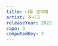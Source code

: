 ```yaml
---
title: 너를 생각해
artist: 주시크
releaseYear: 2022
capo: 3
computedKey: 3
---
```


<ScoreWrapper>
  <ScorePhrase
    phrase={{
      lyrics: '너를 들려주고 싶었어 이 노랠 만들 때',
      chordList: [
        { name: 'G', position: 3 },
        { name: 'Bm', position: 8 },
        { name: 'C', position: 14 },
        { name: 'G', position: 20 },
      ],
    }}
  />
  <ScorePhrase
    phrase={{
      lyrics: '아마 니가 정말 많이 좋아할 거야',
      chordList: [
        { name: 'Em', position: 1 },
        { name: 'A', position: 6 },
        { name: 'Am', position: 12 },
        { name: 'D', position: 17 },
      ],
    }}
  />
  <ScorePhrase
    phrase={{
      lyrics: '이젠 내겐 니가 없어서 나 혼자 불러도',
      chordList: [
        { name: 'G', position: 3 },
        { name: 'B7', position: 9 },
        { name: 'C', position: 15 },
        { name: 'G', position: 20 },
      ],
    }}
  />
  <ScorePhrase
    phrase={{
      lyrics: '혹시 듣게 되면 그게 니 얘기라고',
      chordList: [
        { name: 'Em', position: 1 },
        { name: 'A', position: 6 },
        { name: 'Am', position: 12 },
        { name: 'D', position: 15 },
        { name: 'G', position: 17 },
      ],
    }}
  />
  <ScorePhrase
    phrase={{
      chordList: [
        { name: 'G', position: 0 },
        { name: 'Bm', position: 4 },
        { name: 'C', position: 8 },
        { name: 'G', position: 12 },
        { name: 'Em', position: 16 },
        { name: 'A', position: 20 },
        { name: 'Am', position: 24 },
        { name: 'D', position: 28 },
      ],
    }}
  />
  <ScorePhrase
    phrase={{
      chordList: [
        { name: 'G', position: 0 },
        { name: 'B7', position: 4 },
        { name: 'C', position: 8 },
        { name: 'G', position: 12 },
        { name: 'Em', position: 16 },
        { name: 'A', position: 20 },
        { name: 'Am', position: 24 },
        { name: 'D', position: 26 },
        { name: 'G', position: 28 },
      ],
    }}
  />
  <ScorePhrase
    phrase={{
      lyrics: ' 난 노랠 만들 땐 늘 너를 생각해',
      chordList: [
        { name: 'G', position: 0 },
        { name: 'Bm', position: 3 },
        { name: 'C', position: 9 },
        { name: 'G', position: 13 },
        { name: 'Em', position: 18 },
      ],
    }}
  />
  <ScorePhrase
    phrase={{
      lyrics: '어딘가 혼자 진지한 표정',
      chordList: [
        { name: 'A', position: 1 },
        { name: 'Am', position: 7 },
        { name: 'D', position: 12 },
        { name: 'G', position: 16 },
      ],
    }}
  />
  <ScorePhrase
    phrase={{
      lyrics: '고개를 끄덕거리고 나선 항상 흥얼거리며 따라 불렀어',
      chordList: [
        { name: 'B7', position: 1 },
        { name: 'C', position: 6 },
        { name: 'G', position: 11 },
        { name: 'Em', position: 14 },
        { name: 'A', position: 18 },
        { name: 'Am', position: 22 },
        { name: 'D', position: 25 },
        { name: 'G', position: 27 },
      ],
    }}
  />
  <ScorePhrase
    phrase={{
      lyrics: '나를 보며 신나있던 너에게 불러주고 싶던 노래를',
      chordList: [
        { name: 'G', position: 4 },
        { name: 'Bm', position: 8 },
        { name: 'C', position: 13 },
        { name: 'G', position: 20 },
        { name: 'Em', position: 26 },
      ],
    }}
  />
  <ScorePhrase
    phrase={{
      lyrics: '왜 이제야 겨우 완성했을까?',
      chordList: [
        { name: 'A', position: 3 },
        { name: 'Am', position: 9 },
        { name: 'D', position: 14 },
      ],
    }}
  />
  <ScorePhrase
    phrase={{
      lyrics: '이 노랜 널 사랑한다는 내 얘기가',
      chordList: [
        { name: 'G', position: 4 },
        { name: 'B7', position: 7 },
        { name: 'C', position: 11 },
        { name: 'G', position: 17 },
      ],
    }}
  />
  <ScorePhrase
    phrase={{
      lyrics: '잔뜩 들어갔어야 하는 노랜데',
      chordList: [
        { name: 'Em', position: 1 },
        { name: 'A', position: 5 },
        { name: 'Am', position: 9 },
        { name: 'D', position: 12 },
        { name: 'G', position: 14 },
      ],
    }}
  />
  <ScorePhrase
    phrase={{
      lyrics: '너를 들려주고 싶었어 이 노랠 만들 때',
      chordList: [
        { name: 'G', position: 3 },
        { name: 'Bm', position: 8 },
        { name: 'C', position: 14 },
        { name: 'G', position: 20 },
      ],
    }}
  />
  <ScorePhrase
    phrase={{
      lyrics: '아마 니가 정말 많이 좋아할 거야',
      chordList: [
        { name: 'Em', position: 1 },
        { name: 'A', position: 6 },
        { name: 'Am', position: 12 },
        { name: 'D', position: 17 },
      ],
    }}
  />
  <ScorePhrase
    phrase={{
      lyrics: '이젠 내겐 니가 없어서 나 혼자 불러도',
      chordList: [
        { name: 'G', position: 3 },
        { name: 'B7', position: 9 },
        { name: 'C', position: 15 },
        { name: 'G', position: 20 },
      ],
    }}
  />
  <ScorePhrase
    phrase={{
      lyrics: '혹시 듣게 되면 그게 니 얘기라고',
      chordList: [
        { name: 'Em', position: 1 },
        { name: 'A', position: 6 },
        { name: 'Am', position: 12 },
        { name: 'D', position: 15 },
        { name: 'G', position: 17 },
      ],
    }}
  />
  <ScorePhrase
    phrase={{
      chordList: [
        { name: 'G', position: 0 },
        { name: 'Bm', position: 4 },
        { name: 'C', position: 8 },
        { name: 'G', position: 12 },
        { name: 'Em', position: 16 },
        { name: 'A', position: 20 },
        { name: 'Am', position: 24 },
        { name: 'D', position: 28 },
      ],
    }}
  />
  <ScorePhrase
    phrase={{
      chordList: [
        { name: 'G', position: 0 },
        { name: 'B7', position: 4 },
        { name: 'C', position: 8 },
        { name: 'G', position: 12 },
        { name: 'Em', position: 16 },
        { name: 'A', position: 20 },
        { name: 'Am', position: 24 },
        { name: 'D', position: 26 },
        { name: 'G', position: 28 },
      ],
    }}
  />
</ScoreWrapper>
